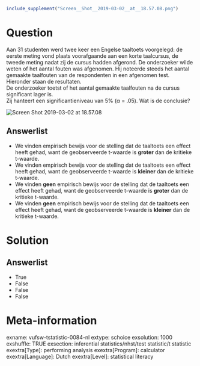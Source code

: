 ```r
include_supplement("Screen__Shot__2019-03-02__at__18.57.08.png")
```

Question
========
Aan 31 studenten werd twee keer een Engelse taaltoets voorgelegd: de
eerste meting vond plaats voorafgaande aan een korte taalcursus, de
tweede meting nadat zij de cursus hadden afgerond. De onderzoeker wilde
weten of het aantal fouten was afgenomen. Hij noteerde steeds het aantal
gemaakte taalfouten van de respondenten in een afgenomen test. Hieronder
staan de resultaten.  
De onderzoeker toetst of het aantal gemaakte taalfouten na de cursus
significant lager is.  
Zij hanteert een significantieniveau van 5% (α = .05). Wat is de
conclusie?  
  
<img src="Screen__Shot__2019-03-02__at__18.57.08.png"
class="fr-fic fr-dii enlargeimage tvcss_2"
alt="Screen Shot 2019-03-02 at 18.57.08" />

Answerlist
----------
* We vinden empirisch bewijs voor de stelling dat de taaltoets een effect
  heeft gehad, want de geobserveerde t-waarde is **groter** dan de
  kritieke t-waarde.
* We vinden empirisch bewijs voor de stelling dat de taaltoets een effect
  heeft gehad, want de geobserveerde t-waarde is **kleiner** dan de
  kritieke t-waarde.
* We vinden **geen** empirisch bewijs voor de stelling dat de taaltoets
  een effect heeft gehad, want de geobserveerde t-waarde is **groter** dan
  de kritieke t-waarde.
* We vinden **geen** empirisch bewijs voor de stelling dat de taaltoets
  een effect heeft gehad, want de geobserveerde t-waarde is **kleiner**
  dan de kritieke t-waarde.

Solution
========










Answerlist
----------
* True
* False
* False
* False

Meta-information
================
exname: vufsw-tstatistic-0084-nl
extype: schoice
exsolution: 1000
exshuffle: TRUE
exsection: inferential statistics/nhst/test statistic/t statistic
exextra[Type]: performing analysis
exextra[Program]: calculator
exextra[Language]: Dutch
exextra[Level]: statistical literacy

